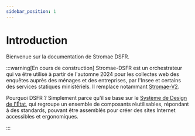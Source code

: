```yaml
---
sidebar_position: 1
---
```


# Introduction

Bienvenue sur la documentation de Stromae DSFR.


:::warning[En cours de construction]
Stromae-DSFR est un orchestrateur qui va être utilisé à partir de l'automne 2024 pour les collectes web des enquêtes auprès des ménages et des entreprises, par l'Insee et certains des services statiques ministériels. Il remplace notammant [Stromae-V2](https://github.com/InseeFr/Stromae/tree/v2-master).

Pourquoi DSFR ? Simplement parce qu'il se base sur le [Système de Design de l'État](https://www.systeme-de-design.gouv.fr/), qui regroupe un ensemble de composants réutilisables, répondant à des standards, pouvant être assemblés pour créer des sites Internet accessibles et ergonomiques.

:::
